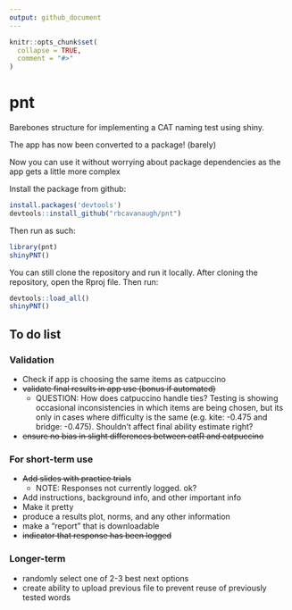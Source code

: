 ```yaml
---
output: github_document
---
```


<!-- README.md is generated from README.Rmd. Please edit that file -->

```r
knitr::opts_chunk$set(
  collapse = TRUE,
  comment = "#>"
)
```

# pnt

<!-- badges: start -->
<!-- badges: end -->

Barebones structure for implementing a CAT naming test using shiny.

The app has now been converted to a package! (barely)

Now you can use it without worrying about package dependencies as the app gets 
a little more complex

Install the package from github: 

```r
install.packages('devtools')
devtools::install_github("rbcavanaugh/pnt")
```

Then run as such:

```r
library(pnt)
shinyPNT()
```

You can still clone the repository and run it locally. After cloning the repository, 
open the Rproj file. Then run:

```r
devtools::load_all()
shinyPNT()
```


## To do list

### Validation

- Check if app is choosing the same items as catpuccino
- ~~validate final results in app use (bonus if automated)~~
  - QUESTION: How does catpuccino handle ties? Testing is showing occasional inconsistencies in which items are being chosen, but its only in cases where difficulty is the same (e.g. kite: -0.475 and bridge: -0.475). Shouldn't affect final ability estimate right? 
- ~~ensure no bias in slight differences between catR and catpuccino~~

### For short-term use

- ~~Add slides with practice trials~~
  - NOTE: Responses not currently logged. ok?
- Add instructions, background info, and other important info
- Make it pretty
- produce a results plot, norms, and any other information
- make a "report" that is downloadable
- ~~indicator that response has been logged~~

### Longer-term

- randomly select one of 2-3 best next options
- create ability to upload previous file to prevent reuse of previously tested words
